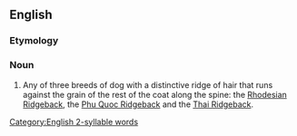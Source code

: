 ==English==

===Etymology===
{{compound|en|ridge|back}}

===Noun===
{{en-noun}}

# Any of three breeds of dog with a distinctive ridge of hair that runs against the grain of the rest of the coat along the spine: the [[Rhodesian Ridgeback]], the [[Phu Quoc Ridgeback]] and the [[Thai Ridgeback]].

[[Category:English 2-syllable words]]